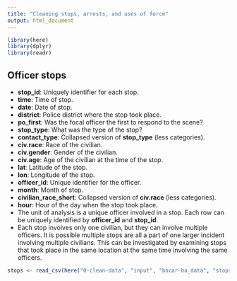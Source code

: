```yaml
---
title: "Cleaning stops, arrests, and uses of force"
output: html_document
---
```


```r
library(here)
library(dplyr)
library(readr)
```

## Officer stops

* **stop_id**: Uniquely identifier for each stop.
* **time**: Time of stop.
* **date**: Date of stop.
* **district**: Police district where the stop took place.
* **po_first**: Was the focal officer the first to respond to the scene?
* **stop_type**: What was the type of the stop?
* **contact_type**: Collapsed version of **stop_type** (less categories).
* **civ.race**: Race of the civilian.
* **civ.gender**: Gender of the civilian.
* **civ.age**: Age of the civilian at the time of the stop.
* **lat**: Latitude of the stop.
* **lon**: Longitude of the stop.
* **officer_id**: Unique identifier for the officer.
* **month**: Month of stop.
* **civilian_race_short**: Collapsed version of **civ.race** (less categories).
* **hour**: Hour of the day when the stop took place.
* The unit of analysis is a unique officer involved in a stop. Each row can be uniquely identified by **officer_id** and **stop_id**.
* Each stop involves only one civilian, but they can involve multiple officers. It is possible multiple stops are all a part of one larger incident involving multiple civilians. This can be investigated by examining stops that took place in the same location at the same time involving the same officers.

```r
stops <- read_csv(here("0-clean-data", "input", "bocar-ba_data", "stops.csv"))
```

